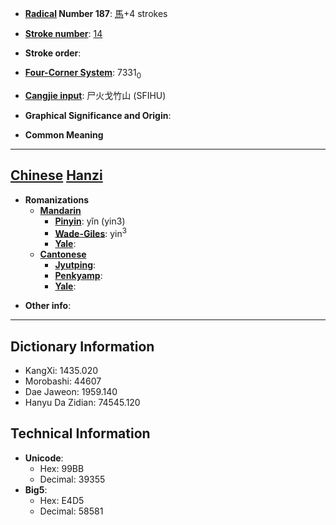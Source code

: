 * '''[[Wiktionary:Chinese radical index| Radical]] Number 187''': [[Wiktionary:Chinese radical index 馬|馬]]+4 strokes

* '''[[Wiktionary:Chinese total strokes index|Stroke number]]''': [[Wiktionary:Chinese total strokes index 14|14]]

* '''Stroke order''': 

* '''[[Wiktionary:Chinese four corner index|Four-Corner System]]''': 7331<sub>0</sub>

* '''[[Wiktionary:Chinese Cangjie index|Cangjie input]]''': 尸火戈竹山 (SFIHU)

* '''Graphical Significance and Origin''': 

* '''Common Meaning'''

----

== [[Chinese]] [[Hanzi]] ==

* '''Romanizations'''
** '''[[Mandarin]]'''
*** '''[[Pinyin]]''': yǐn (yin3)
*** '''[[Wade-Giles]]''': yin<sup>3</sup>
*** '''[[Yale]]''': 
** '''[[Cantonese]]'''
*** '''[[Jyutping]]''':
*** '''[[Penkyamp]]''': 
*** '''[[Yale]]''': 

* '''Other info''': 

----

== Dictionary Information ==

* KangXi: 1435.020
* Morobashi: 44607
* Dae Jaweon: 1959.140
* Hanyu Da Zidian: 74545.120

== Technical Information ==

* '''Unicode''':
** Hex: 99BB
** Decimal: 39355
* '''Big5''':
** Hex: E4D5
** Decimal: 58581